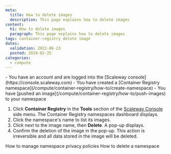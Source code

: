 ```yaml
---
meta:
  title: How to delete images
  description: This page explains how to delete images
content:
  h1: How to delete images
  paragraph: This page explains how to delete images
tags: container-registry delete image 
dates:
  validation: 2022-06-23
  posted: 2019-02-25
categories:
  - compute
---
```


<Macro id="iam-requirements" />

<Message type="requirement">
  - You have an account and are logged into the [Scaleway console](https://console.scaleway.com) 
  - You have created a [Container Registry namespace](/compute/container-registry/how-to/create-namespace)
  - You have [pushed an image](/compute/container-registry/how-to/push-images) to your namespace 
</Message>

1. Click **Container Registry** in the **Tools** section of the [Scaleway Console](https://console.scaleway.com) side menu. The Container Registry namespaces dashboard displays.
2. Click the namespace's name to list its images. 
    <Lightbox src="scaleway-registry_namespace_list.webp" />
3. Click <Icon name="more" /> next to the image name, then **Delete**. A pop-up displays.
    <Lightbox src="scaleway-registry_delete_image.webp" />
4. Confirm the deletion of the image in the pop-up. 
    <Message type="important">
      This action is irreversible and all data stored in the image will be deleted.
    </Message>


<Navigation title="See Also">
  <PreviousButton to="/compute/container-registry/how-to/manage-namespace-privacy-policies/">How to manage namespace privacy policies</PreviousButton>
  <NextButton to="/compute/container-registry/how-to/delete-namespace/">How to delete a namespace</NextButton>
</Navigation>
